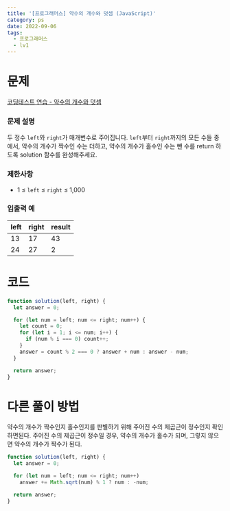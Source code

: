 ```yaml
---
title: '[프로그래머스] 약수의 개수와 덧셈 (JavaScript)'
category: ps
date: 2022-09-06
tags:
  - 프로그래머스
  - lv1
---
```


# 문제

[코딩테스트 연습 - 약수의 개수와 덧셈](https://school.programmers.co.kr/learn/courses/30/lessons/77884)

### 문제 설명

두 정수 `left`와 `right`가 매개변수로 주어집니다. `left`부터 `right`까지의 모든 수들 중에서, 약수의 개수가 짝수인 수는 더하고, 약수의 개수가 홀수인 수는 뺀 수를 return 하도록 solution 함수를 완성해주세요.

### 제한사항

- 1 ≤ `left` ≤ `right` ≤ 1,000

### 입출력 예

| left | right | result |
| ---- | ----- | ------ |
| 13   | 17    | 43     |
| 24   | 27    | 2      |

# 코드

```jsx
function solution(left, right) {
  let answer = 0;

  for (let num = left; num <= right; num++) {
    let count = 0;
    for (let i = 1; i <= num; i++) {
      if (num % i === 0) count++;
    }
    answer = count % 2 === 0 ? answer + num : answer - num;
  }

  return answer;
}
```

# 다른 풀이 방법

약수의 개수가 짝수인지 홀수인지를 판별하기 위해 주어진 수의 제곱근이 정수인지 확인하면된다. 주어진 수의 제곱근이 정수일 경우, 약수의 개수가 홀수가 되며, 그렇지 않으면 약수의 개수가 짝수가 된다.

```jsx
function solution(left, right) {
  let answer = 0;

  for (let num = left; num <= right; num++)
    answer += Math.sqrt(num) % 1 ? num : -num;

  return answer;
}
```
